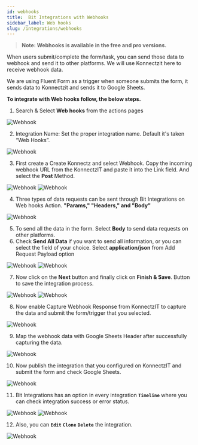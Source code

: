 ```yaml
---
id: webhooks
title:  Bit Integrations with Webhooks
sidebar_label: Web hooks
slug: /integrations/webhooks
---
```



> **Note: Webhooks is available in the free and pro versions.**

When users submit/complete the form/task, you can send those data to webhook and send it to other platforms. We will use Konnectzit here to receive webhook data.

We are using Fluent Form as a trigger when someone submits the form, it sends data to Konnectzit and sends it to Google Sheets.

**To integrate with Web hooks follow, the below steps.**


1. Search & Select **Web hooks** from the actions pages
  <Image  src="actions/webhooks/search-and-select" alt="Webhook" w="1020" h="350" />

2. Integration Name: Set the proper integration name. Default it's taken “Web Hooks”.
  <Image src="actions/webhooks/integration-name" alt="Webhook" w="1020"  h="350" />

3. First create a Create Konnectz and select Webhook. Copy the incoming webhook URL from the KonnectzIT and paste it into the Link field. And select the **Post** Method.
  <Image src="actions/webhooks/callback-url" alt="Webhook" w="1020"  h="350" />
  <Image src="actions/webhooks/data-send-method" alt="Webhook" w="1020"  h="350" />

4. Three types of data requests can be sent through Bit Integrations on Web hooks Action. **"Params," "Headers," and "Body"**
  <Image src="actions/webhooks/params-header-body" alt="Webhook" w="1020"  h="350" />

5. To send all the data in the form. Select **Body** to send data requests on other platforms.
6. Check **Send All Data** if you want to send all information, or you can select the field of your choice. Select **application/json** from Add Request Payload option
 <Image src="actions/webhooks/send-all-data" alt="Webhook" w="1020"  h="350" />
 <Image src="actions/webhooks/request-payload" alt="Webhook" w="1020"  h="350" />

7. Now click on the **Next** button and finally click on **Finish & Save**. Button to save the integration process.
 <Image src="actions/webhooks/next" alt="Webhook" w="1020"  h="350" />
 <Image src="actions/webhooks/finish-save" alt="Webhook" w="1020"  h="350" />

8. Now enable Capture Webhook Response from KonnectzIT to capture the data and submit the form/trigger that you selected.
 <Image src="actions/webhooks/capture-data" alt="Webhook" w="1020"  h="350" />

9. Map the webhook data with Google Sheets Header after successfully capturing the data.
 <Image src="actions/webhooks/map-data" alt="Webhook" w="1020"  h="350" />

10. Now publish the integration that you configured on KonnectzIT and submit the form and check Google Sheets. 
 <Image src="actions/webhooks/google-sheets" alt="Webhook" w="1020"  h="350" />

11. Bit Integrations has an option in every integration **`Timeline`** where you can check integration success or error status.
 <Image src="actions/webhooks/timeline" alt="Webhook" w="1020" h="350" />
 <Image src="actions/webhooks/success-error-status" alt="Webhook" w="1020" h="350" />

12. Also, you can **`Edit`** **`Clone`** **`Delete`** the integration.

 <Image src="actions/webhooks/edit-clone-delete" alt="Webhook" w="1020" h="350" />


 
<Feedback/>